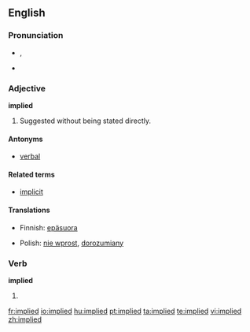 ==English==

===Pronunciation===
*{{IPA|/ɪmˈplaɪd/}}, {{IPA|/Im"plaId/}}
*{{audio|en-us-implied.ogg|Audio (US)}}


===Adjective===
'''implied'''

# Suggested without being stated directly.

====Antonyms====
* [[verbal]]

====Related terms====
* [[implicit]]

====Translations====
{{trans-top|}}
*Finnish: [[epäsuora]]
{{trans-mid}}
*Polish: [[nie wprost]], [[dorozumiany]] {{m}}
{{trans-bottom}}

===Verb===
'''implied'''

# {{past of|imply}}

[[fr:implied]]
[[io:implied]]
[[hu:implied]]
[[pt:implied]]
[[ta:implied]]
[[te:implied]]
[[vi:implied]]
[[zh:implied]]
